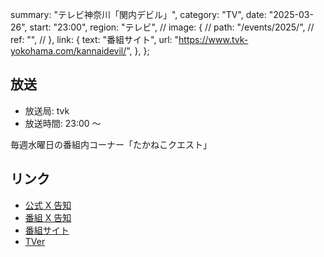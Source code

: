   summary: "テレビ神奈川「関内デビル」",
  category: "TV",
  date: "2025-03-26",
  start: "23:00",
  region: "テレビ",
  // image: {
  //   path: "/events/2025/",
  //   ref: "",
  // },
  link: {
    text: "番組サイト",
    url: "https://www.tvk-yokohama.com/kannaidevil/",
  },
};

## 放送

- 放送局: tvk
- 放送時間: 23:00 〜

毎週水曜日の番組内コーナー「たかねこクエスト」

## リンク

- [公式 X 告知]()
- [番組 X 告知]()
- [番組サイト](https://www.tvk-yokohama.com/kannaidevil/)
- [TVer](https://tver.jp/series/srehapgls0)
